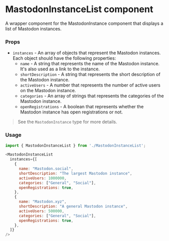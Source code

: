 # MastodonInstanceList component 

A wrapper component for the MastodonInstance component that displays a list of Mastodon instances.

### Props

- `instances` - An array of objects that represent the Mastodon instances. Each object should have the following properties:
  - `name` - A string that represents the name of the Mastodon instance. It's also used as a link to the instance.
  - `shortDescription` - A string that represents the short description of the Mastodon instance.
  - `activeUsers` - A number that represents the number of active users on the Mastodon instance.
  - `categories` - An array of strings that represents the categories of the Mastodon instance.
  - `openRegistrations` - A boolean that represents whether the Mastodon instance has open registrations or not.

> See the `MastodonInstance` type for more details.

### Usage

```js
import { MastodonInstanceList } from './MastodonInstanceList';

<MastodonInstanceList
  instances={[
    {
      name: "Mastodon.social",
      shortDescription: "The largest Mastodon instance",
      activeUsers: 1000000,
      categories: ["General", "Social"],
      openRegistrations: true,
    },
    {
      name: "Mastodon.xyz",
      shortDescription: "A general Mastodon instance",
      activeUsers: 500000,
      categories: ["General", "Social"],
      openRegistrations: true,
    },
  ]}
/>
```